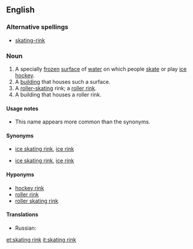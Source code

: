 ==English==
{{wikipedia}}

===Alternative spellings===
* [[skating-rink]]

===Noun===
{{en-noun|sg=[[skating]] [[rink]]}}

# A specially [[frozen]] [[surface]] of [[water]] on which people [[skate]] or play [[ice hockey]].
# A [[building]] that houses such a surface.
# A [[roller-skating]] rink; a [[roller rink]].
# A building that houses a roller rink.

====Usage notes====
* This name appears more common than the synonyms.

====Synonyms====
* {{sense|frozen surface for skating}} [[ice skating rink]], [[ice rink]]
* {{sense|building for skating}} [[ice skating rink]], [[ice rink]]

====Hyponyms====
* [[hockey rink]]
* [[roller rink]]
* [[roller skating rink]]

====Translations====
{{trans-top|frozen surface for skating}}
* Russian: {{t+|ru|каток|m|tr=katók}}
{{trans-mid}}
{{trans-bottom}}

[[et:skating rink]]
[[it:skating rink]]